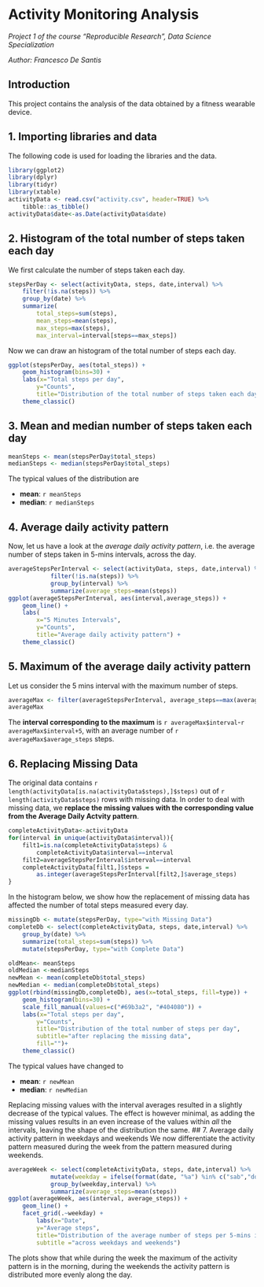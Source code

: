 Activity Monitoring Analysis
==============================
*Project 1 of the course "Reproducible Research",
Data Science Specialization*

*Author: Francesco De Santis*


## Introduction

This project contains the analysis of the data obtained by a fitness wearable device.

## 1. Importing libraries and data

The following code is used for loading the libraries and the data.

```{r readingdata}
library(ggplot2)
library(dplyr)
library(tidyr)
library(xtable)
activityData <- read.csv("activity.csv", header=TRUE) %>% 
	tibble::as_tibble()
activityData$date<-as.Date(activityData$date)
```



## 2. Histogram of the total number of steps taken each day

We first calculate the number of steps taken each day.

```{r dataAnalysis}
stepsPerDay <- select(activityData, steps, date,interval) %>%
	filter(!is.na(steps)) %>%
	group_by(date) %>%
	summarize(
		total_steps=sum(steps),
		mean_steps=mean(steps), 
		max_steps=max(steps), 
		max_interval=interval[steps==max_steps])
```

Now we can draw an histogram of the total number of steps each day. 

```{r histogram}
ggplot(stepsPerDay, aes(total_steps)) +
	geom_histogram(bins=30) +
	labs(x="Total steps per day", 
		y="Counts", 
		title="Distribution of the total number of steps taken each day") +
	theme_classic()
```

## 3. Mean and median number of steps taken each day

```{r typicalValues}
meanSteps <- mean(stepsPerDay$total_steps)
medianSteps <- median(stepsPerDay$total_steps)
```

The typical values of the distribution are

- **mean**: `r meanSteps`
- **median**: `r medianSteps`


## 4. Average daily activity pattern

Now, let us have a look at the *average daily activity pattern*, i.e. the average number of steps taken in 5-mins intervals, across the day.

```{r timeserie}
averageStepsPerInterval <- select(activityData, steps, date,interval) %>%
			filter(!is.na(steps)) %>%
			group_by(interval) %>%
			summarize(average_steps=mean(steps))
ggplot(averageStepsPerInterval, aes(interval,average_steps)) +
	geom_line() +
	labs(
		x="5 Minutes Intervals", 
		y="Counts", 
		title="Average daily activity pattern") +
	theme_classic()
```

## 5. Maximum of the average daily activity pattern	

Let us consider the 5 mins interval with the maximum number of steps.

```{r averageMaximumInterval}
averageMax <- filter(averageStepsPerInterval, average_steps==max(average_steps))
averageMax
```

The **interval corresponding to the maximum** is `r averageMax$interval`-`r averageMax$interval+5`, with an average number of `r averageMax$average_steps` steps.

## 6. Replacing Missing Data

The original data contains `r length(activityData[is.na(activityData$steps),]$steps)` out of `r length(activityData$steps)` rows with missing data. In order to deal with missing data, we **replace the missing values with the corresponding value from the Average Daily Actvity pattern**.

```{r missingData_2}
completeActivityData<-activityData
for(interval in unique(activityData$interval)){
	filt1=is.na(completeActivityData$steps) & 
		completeActivityData$interval==interval
	filt2=averageStepsPerInterval$interval==interval
	completeActivityData[filt1,]$steps =
		as.integer(averageStepsPerInterval[filt2,]$average_steps)
}
```

In the histogram below, we show how the replacement of missing data has affected the number of total steps measured every day.

```{r histogramCompleteData}
missingDb <- mutate(stepsPerDay, type="with Missing Data")
completeDb <- select(completeActivityData, steps, date,interval) %>%
	group_by(date) %>%
	summarize(total_steps=sum(steps)) %>%
	mutate(stepsPerDay, type="with Complete Data")

oldMean<- meanSteps
oldMedian <-medianSteps
newMean <- mean(completeDb$total_steps)
newMedian <- median(completeDb$total_steps)
ggplot(rbind(missingDb,completeDb), aes(x=total_steps, fill=type)) +
	geom_histogram(bins=30) +
	scale_fill_manual(values=c("#69b3a2", "#404080")) +
	labs(x="Total steps per day", 
		y="Counts", 
		title="Distribution of the total number of steps per day",
		subtitle="after replacing the missing data",
		fill="")+
	theme_classic()
```

The typical values have changed to

- **mean**: `r newMean`
- **median**: `r newMedian`

Replacing missing values with the interval averages resulted in a slightly decrease of the typical values. The effect is however minimal, as adding the missing values results in an even increase of the values within *all* the intervals, leaving the shape of the distribution the same. 
## 7. Average daily activity pattern in weekdays and weekends
We now differentiate the activity pattern measured during the week from the pattern measured during weekends.

```{r panels, fig.dim = c(12, 6)}
averageWeek <- select(completeActivityData, steps, date,interval) %>%
			mutate(weekday = ifelse(format(date, "%a") %in% c("sab","dom"),"Weekends","Weekdays")) %>% 
			group_by(weekday,interval) %>%
			summarize(average_steps=mean(steps))
ggplot(averageWeek, aes(interval, average_steps)) +
	geom_line() +
	facet_grid(.~weekday) + 
    	labs(x="Date", 
		y="Average steps", 
		title="Distribution of the average number of steps per 5-mins intervals,",
		subtitle ="across weekdays and weekends")
```

The plots show that while during the week the maximum of the activity pattern is in the morning, during the weekends the activity pattern is distributed more evenly along the day.